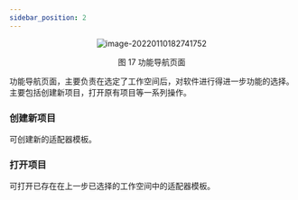 ```yaml
---
sidebar_position: 2
---
```


<center>

![image-20220110182741752](/img/tutorial/image-20220110182741752.png)

</center>



<center>
图 17 功能导航页面
</center>

功能导航页面，主要负责在选定了工作空间后，对软件进行得进一步功能的选择。主要包括创建新项目，打开原有项目等一系列操作。

### 创建新项目

可创建新的适配器模板。

### 打开项目

可打开已存在在上一步已选择的工作空间中的适配器模板。

